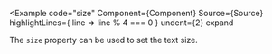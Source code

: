 
<Example
  code="size"
  Component={Component}
  Source={Source}
  highlightLines={ line => line % 4 === 0 }
  undent={2}
  expand
>
  The `size` property can be used to set the text size.
</Example>

